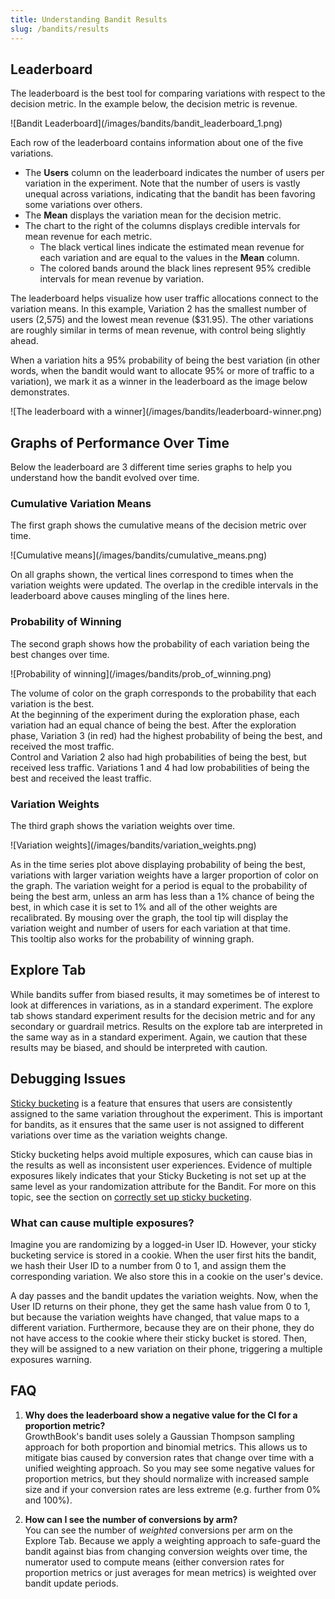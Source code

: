 ```yaml
---
title: Understanding Bandit Results 
slug: /bandits/results
---
```



## Leaderboard

The leaderboard is the best tool for comparing variations with respect to the decision metric.
In the example below, the decision metric is revenue.

<MaxWidthImage border>
  ![Bandit Leaderboard](/images/bandits/bandit_leaderboard_1.png)
</MaxWidthImage>

Each row of the leaderboard contains information about one of the five variations.

- The **Users** column on the leaderboard indicates the number of users per variation in the experiment. Note that the number of users is vastly unequal across variations, indicating that the bandit has been favoring some variations over others.
- The **Mean** displays the variation mean for the decision metric.
- The chart to the right of the columns displays credible intervals for mean revenue for each metric.
  - The black vertical lines indicate the estimated mean revenue for each variation and are equal to the values in the **Mean** column.
  - The colored bands around the black lines represent 95% credible intervals for mean revenue by variation.

The leaderboard helps visualize how user traffic allocations connect to the variation means. In this example, Variation 2 has the smallest number of users (2,575) and the lowest mean revenue (\$31.95). The other variations are roughly similar in terms of mean revenue, with control being slightly ahead.

When a variation hits a 95% probability of being the best variation (in other words, when the bandit would want to allocate 95% or more of traffic to a variation), we mark it as a winner in the leaderboard as the image below demonstrates.

<MaxWidthImage border maxWidth={600}>
  ![The leaderboard with a winner](/images/bandits/leaderboard-winner.png)
</MaxWidthImage>

## Graphs of Performance Over Time

Below the leaderboard are 3 different time series graphs to help you understand how the bandit evolved over time.

### Cumulative Variation Means

The first graph shows the cumulative means of the decision metric over time.

<MaxWidthImage maxWidth={600} border>
  ![Cumulative means](/images/bandits/cumulative_means.png)
</MaxWidthImage>

On all graphs shown, the vertical lines correspond to times when the variation weights were updated.
The overlap in the credible intervals in the leaderboard above causes mingling of the lines here.

### Probability of Winning

The second graph shows how the probability of each variation being the best changes over time.

<MaxWidthImage maxWidth={600} border>
  ![Probability of winning](/images/bandits/prob_of_winning.png)
</MaxWidthImage>

The volume of color on the graph corresponds to the probability that each variation is the best.  
At the beginning of the experiment during the exploration phase, each variation had an equal chance of being the best.
After the exploration phase, Variation 3 (in red) had the highest probability of being the best, and received the most traffic.  
Control and Variation 2 also had high probabilities of being the best, but received less traffic.
Variations 1 and 4 had low probabilities of being the best and received the least traffic.

### Variation Weights

The third graph shows the variation weights over time.

<MaxWidthImage border>
  ![Variation weights](/images/bandits/variation_weights.png)
</MaxWidthImage>

As in the time series plot above displaying probability of being the best, variations with larger variation weights have a larger proportion of color on the graph.
The variation weight for a period is equal to the probability of being the best arm, unless an arm has less than a 1% chance of being the best, in which case it is set to 1% and all of the other weights are recalibrated.
By mousing over the graph, the tool tip will display the variation weight and number of users for each variation at that time.  
This tooltip also works for the probability of winning graph.

## Explore Tab

While bandits suffer from biased results, it may sometimes be of interest to look at differences in variations, as in a standard experiment.
The explore tab shows standard experiment results for the decision metric and for any secondary or guardrail metrics.
Results on the explore tab are interpreted in the same way as in a standard experiment.
Again, we caution that these results may be biased, and should be interpreted with caution.

## Debugging Issues

[Sticky bucketing](/app/sticky-bucketing) is a feature that ensures that users are consistently assigned to the same variation throughout the experiment.
This is important for bandits, as it ensures that the same user is not assigned to different variations over time as the variation weights change.

Sticky bucketing helps avoid multiple exposures, which can cause bias in the results as well as inconsistent user experiences. Evidence of multiple exposures likely indicates that your Sticky Bucketing is not set up at the same level as your randomization attribute for the Bandit. For more on this topic, see the section on [correctly set up sticky bucketing](/bandits/config#prerequisite-sticky-bucketing).

### What can cause multiple exposures?

Imagine you are randomizing by a logged-in User ID. However, your sticky bucketing service is stored in a cookie. When the user first hits the bandit, we hash their User ID to a number from 0 to 1, and assign them the corresponding variation. We also store this in a cookie on the user's device.

A day passes and the bandit updates the variation weights. Now, when the User ID returns on their phone, they get the same hash value from 0 to 1, but because the variation weights have changed, that value maps to a different variation. Furthermore, because they are on their phone, they do not have access to the cookie where their sticky bucket is stored. Then, they will be assigned to a new variation on their phone, triggering a multiple exposures warning.

## FAQ

1. **Why does the leaderboard show a negative value for the CI for a proportion metric?**<br />
   GrowthBook's bandit uses solely a Gaussian Thompson sampling approach for both proportion and binomial metrics. This allows us to mitigate bias caused by conversion rates that change over time with a unified weighting approach. So you may see some negative values for proportion metrics, but they should normalize with increased sample size and if your conversion rates are less extreme (e.g. further from 0% and 100%).

2. **How can I see the number of conversions by arm?**<br />
   You can see the number of _weighted_ conversions per arm on the Explore Tab. Because we apply a weighting approach to safe-guard the bandit against bias from changing conversion weights over time, the numerator used to compute means (either conversion rates for proportion metrics or just averages for mean metrics) is weighted over bandit update periods.
